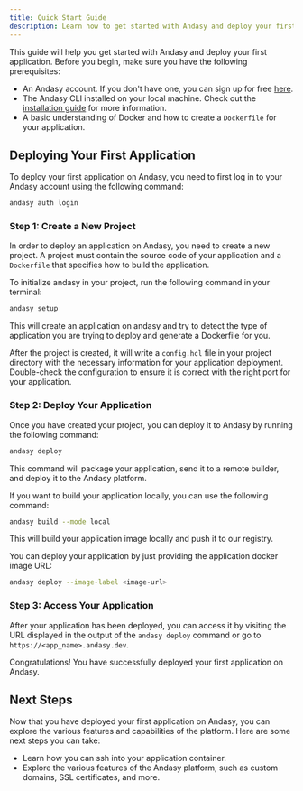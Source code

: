 ```yaml
---
title: Quick Start Guide
description: Learn how to get started with Andasy and deploy your first application.
---
```


This guide will help you get started with Andasy and deploy your first application. Before you begin, make sure you have the following prerequisites:

- An Andasy account. If you don't have one, you can sign up for free [here](https://andasy.io/register).
- The Andasy CLI installed on your local machine. Check out the [installation guide](/docs/getting-started/installation) for more information.
- A basic understanding of Docker and how to create a `Dockerfile` for your application.

## Deploying Your First Application

To deploy your first application on Andasy, you need to first log in to your Andasy account using the following command:

```bash
andasy auth login
```

### Step 1: Create a New Project

In order to deploy an application on Andasy, you need to create a new project. A project must contain the source code of your application and a `Dockerfile` that specifies how to build the application.

To initialize andasy in your project, run the following command in your terminal:

```bash
andasy setup
```

This will create an application on andasy and try to detect the type of application you are trying to deploy and generate a Dockerfile for you.

After the project is created, it will write a `config.hcl` file in your project directory with the necessary information for your application deployment. Double-check the configuration to ensure it is correct with the right port for your application.

### Step 2: Deploy Your Application

Once you have created your project, you can deploy it to Andasy by running the following command:

```bash
andasy deploy
```

This command will package your application, send it to a remote builder, and deploy it to the Andasy platform.

If you want to build your application locally, you can use the following command:

```bash
andasy build --mode local
```

This will build your application image locally and push it to our registry.

You can deploy your application by just providing the application docker image URL:

```bash
andasy deploy --image-label <image-url>
```

### Step 3: Access Your Application

After your application has been deployed, you can access it by visiting the URL displayed in the output of the `andasy deploy` command or go to `https://<app_name>.andasy.dev`.

Congratulations! You have successfully deployed your first application on Andasy.

## Next Steps

Now that you have deployed your first application on Andasy, you can explore the various features and capabilities of the platform. Here are some next steps you can take:

- Learn how you can ssh into your application container.
- Explore the various features of the Andasy platform, such as custom domains, SSL certificates, and more.